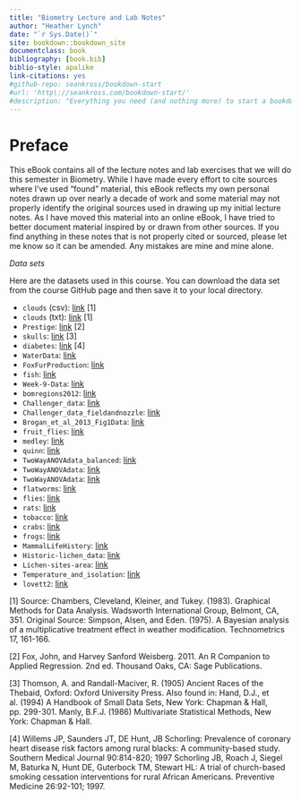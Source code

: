 ```yaml
--- 
title: "Biometry Lecture and Lab Notes"
author: "Heather Lynch"
date: "`r Sys.Date()`"
site: bookdown::bookdown_site
documentclass: book
bibliography: [book.bib]
biblio-style: apalike
link-citations: yes
#github-repo: seankross/bookdown-start
#url: 'http\://seankross.com/bookdown-start/'
#description: "Everything you need (and nothing more) to start a bookdown book."
---
```


# Preface {-}

This eBook contains all of the lecture notes and lab exercises that we will do this semester in Biometry. While I have made every effort to cite sources where I've used "found" material, this eBook reflects my own personal notes drawn up over nearly a decade of work and some material may not properly identify the original sources used in drawing up my initial lecture notes. As I have moved this material into an online eBook, I have tried to better document material inspired by or drawn from other sources. If you find anything in these notes that is not properly cited or sourced, please let me know so it can be amended. Any mistakes are mine and mine alone.

*Data sets*

Here are the datasets used in this course. You can download the data set from the course GitHub page and then save it to your local directory. 

* `clouds` (csv): [link](https://github.com/hlynch/Biometry2020/tree/master/_data/clouds.csv) [1]
* `clouds` (txt): [link](https://github.com/hlynch/Biometry2020/tree/master/_data/clouds.txt) [1]
* `Prestige`: [link](https://github.com/hlynch/Biometry2020/tree/master/_data/Prestige.csv) [2]
* `skulls`: [link](https://github.com/hlynch/Biometry2020/tree/master/_data/skulls.txt) [3]
* `diabetes`: [link](https://github.com/hlynch/Biometry2020/tree/master/_data/diabetes.csv) [4]
* `WaterData`: [link](https://github.com/hlynch/Biometry2020/tree/master/_data/WaterData.csv)
* `FoxFurProduction`: [link](https://github.com/hlynch/Biometry2020/tree/master/_data/FoxFurProduction.csv)   
* `fish`: [link](https://github.com/hlynch/Biometry2020/tree/master/_data/fish.txt) 
* `Week-9-Data`: [link](https://github.com/hlynch/Biometry2020/tree/master/_data/Week-9-Data.txt) 
* `bomregions2012`: [link](https://github.com/hlynch/Biometry2020/tree/master/_data/bomregions2012.csv) 
* `Challenger_data`: [link](https://github.com/hlynch/Biometry2020/tree/master/_data/challenger_data.csv) 
* `Challenger_data_fieldandnozzle`: [link](https://github.com/hlynch/Biometry2020/tree/master/_data/Challenger_data_fieldandnozzle.csv) 
* `Brogan_et_al_2013_Fig1Data`: [link](https://github.com/hlynch/Biometry2020/tree/master/_data/Brogan_et_al_2013_Fig1Data.xlsx) 
* `fruit_flies`: [link](https://github.com/hlynch/Biometry2020/tree/master/_data/fruit_flies.csv) 
* `medley`: [link](https://github.com/hlynch/Biometry2020/tree/master/_data/medley.csv) 
* `quinn`: [link](https://github.com/hlynch/Biometry2020/tree/master/_data/quinn.csv) 
* `TwoWayANOVAdata_balanced`: [link](https://github.com/hlynch/Biometry2020/tree/master/_data/TwoWayANOVAdata_balanced.csv) 
* `TwoWayANOVAdata`: [link](https://github.com/hlynch/Biometry2020/tree/master/_data/TwoWayANOVAdata.csv) 
* `TwoWayANOVAdata`: [link](https://github.com/hlynch/Biometry2020/tree/master/_data/TwoWayANOVAdata.csv) 
* `flatworms`: [link](https://github.com/hlynch/Biometry2020/tree/master/_data/flatworms.csv) 
* `flies`: [link](https://github.com/hlynch/Biometry2020/tree/master/_data/flies.txt) 
* `rats`: [link](https://github.com/hlynch/Biometry2020/tree/master/_data/rats.txt) 
* `tobacco`: [link](https://github.com/hlynch/Biometry2020/tree/master/_data/tobacco.csv) 
* `crabs`: [link](https://github.com/hlynch/Biometry2020/tree/master/_data/crabs.csv) 
* `frogs`: [link](https://github.com/hlynch/Biometry2020/tree/master/_data/frogs.csv) 
* `MammalLifeHistory`: [link](https://github.com/hlynch/Biometry2020/tree/master/_data/MammalLifeHistory.csv) 
* `Historic-lichen_data`: [link](https://github.com/hlynch/Biometry2020/tree/master/_data/Historic-lichen-data.xls) 
* `Lichen-sites-area`: [link](https://github.com/hlynch/Biometry2020/tree/master/_data/Lichen-sites-area.xls) 
* `Temperature_and_isolation`: [link](https://github.com/hlynch/Biometry2020/tree/master/_data/Temperature_and_isolation.xls) 
* `lovett2`: [link](https://github.com/hlynch/Biometry2020/tree/master/_data/lovett2.csv) 

[1] Source: Chambers, Cleveland, Kleiner, and Tukey. (1983). Graphical Methods for Data Analysis. Wadsworth International Group, Belmont, CA, 351. Original Source: Simpson, Alsen, and Eden. (1975). A Bayesian analysis of a multiplicative treatment effect in weather modification. Technometrics 17, 161-166.

[2] Fox, John, and Harvey Sanford Weisberg. 2011. An R Companion to Applied Regression. 2nd ed. Thousand Oaks, CA: Sage Publications.

[3] Thomson, A. and Randall-Maciver, R. (1905) Ancient Races of the Thebaid, Oxford: Oxford University Press. Also found in: Hand, D.J., et al. (1994) A Handbook of Small Data Sets, New York: Chapman & Hall, pp. 299-301. Manly, B.F.J. (1986) Multivariate Statistical Methods, New York: Chapman & Hall.

[4] Willems JP, Saunders JT, DE Hunt, JB Schorling: Prevalence of coronary heart disease risk factors among rural blacks: A community-based study. Southern Medical Journal 90:814-820; 1997 Schorling JB, Roach J, Siegel M, Baturka N, Hunt DE, Guterbock TM, Stewart HL: A trial of church-based smoking cessation interventions for rural African Americans. Preventive Medicine 26:92-101; 1997.

